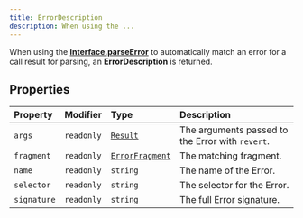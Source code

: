 ```yaml
---
title: ErrorDescription
description: When using the ...
---
```


When using the [**Interface.parseError**](/content/classes/Interface.mdx#parseerror) to automatically match an
 error for a call result for parsing, an **ErrorDescription** is returned.

## Properties

| Property | Modifier | Type | Description |
| :------ | :------ | :------ | :------ |
| `args` | `readonly` | [`Result`](/content/classes/Result.mdx) | The arguments passed to the Error with `revert`. |
| `fragment` | `readonly` | [`ErrorFragment`](/content/classes/ErrorFragment.mdx) | The matching fragment. |
| `name` | `readonly` | `string` | The name of the Error. |
| `selector` | `readonly` | `string` | The selector for the Error. |
| `signature` | `readonly` | `string` | The full Error signature. |

